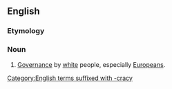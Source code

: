 ==English==

===Etymology===
{{der|en|la|albus||white}} {{suffix|en||cracy}}

===Noun===
{{en-noun|-}}

# [[governance|Governance]] by [[white]] people, especially [[European]]s.

[[Category:English terms suffixed with -cracy]]